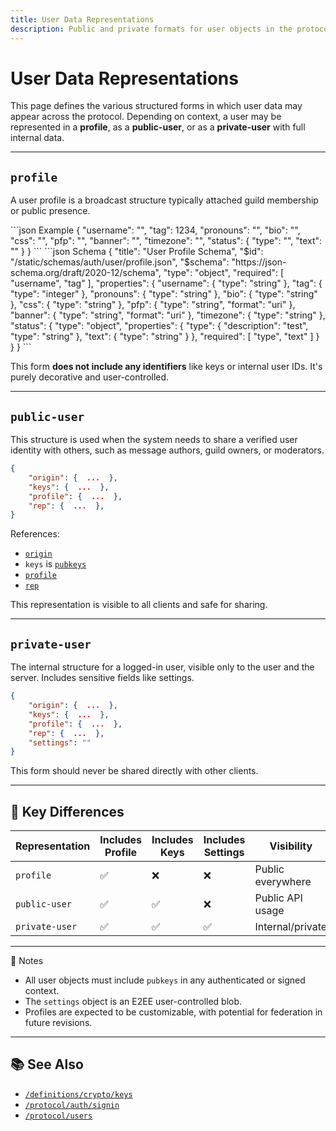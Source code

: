 ```yaml
---
title: User Data Representations
description: Public and private formats for user objects in the protocol.
---
```


# User Data Representations

This page defines the various structured forms in which user data may appear across the protocol. Depending on context,
a user may be represented in a **profile**, as a **public-user**, or as a **private-user** with full internal data.

---

## `profile`

A user profile is a broadcast structure typically attached guild membership or public presence.

<CodeGroup>
```json Example
{
    "username": "",
    "tag": 1234,
    "pronouns": "",
    "bio": "",
    "css": "",
    "pfp": "",
    "banner": "",
    "timezone": "",
    "status": {
        "type": "",
        "text": ""
    }
}
```
```json Schema
{
    "title": "User Profile Schema",
    "$id": "/static/schemas/auth/user/profile.json",
    "$schema": "https://json-schema.org/draft/2020-12/schema",
    "type": "object",
    "required": [
        "username",
        "tag"
    ],
    "properties": {
        "username": {
            "type": "string"
        },
        "tag": {
            "type": "integer"
        },
        "pronouns": {
            "type": "string"
        },
        "bio": {
            "type": "string"
        },
        "css": {
            "type": "string"
        },
        "pfp": {
            "type": "string",
            "format": "uri"
        },
        "banner": {
            "type": "string",
            "format": "uri"
        },
        "timezone": {
            "type": "string"
        },
        "status": {
            "type": "object",
            "properties": {
                "type": {
                    "description": "test",
                    "type": "string"
                },
                "text": {
                    "type": "string"
                }
            },
            "required": [
                "type",
                "text"
            ]
        }
    }
}
```
</CodeGroup>

This form **does not include any identifiers** like keys or internal user IDs. It's purely decorative and user-controlled.

---

## `public-user`

This structure is used when the system needs to share a verified user identity with others, such as message authors, guild owners, or moderators.

```json
{
    "origin": {  ...  },
    "keys": {  ...  },
    "profile": {  ...  },
    "rep": {  ...  },
}
```

References:
- [`origin`](/protocol/definitions/meta/origin)
- `keys` is [`pubkeys`](/protocol/definitions/crypto/keys#pubkeys)
- [`profile`](#)
- [`rep`](/protocol/definitions/users/reputation#rep-object)


This representation is visible to all clients and safe for sharing.

---

## `private-user`

The internal structure for a logged-in user, visible only to the user and the server. Includes sensitive fields like settings.

```json
{
    "origin": {  ...  },
    "keys": {  ...  },
    "profile": {  ...  },
    "rep": {  ...  },
    "settings": ""
}
```

This form should never be shared directly with other clients.

---

## 🧬 Key Differences

| Representation | Includes Profile | Includes Keys | Includes Settings | Visibility        |
|----------------|------------------|---------------|-------------------|-------------------|
| `profile`      | ✅                | ❌             | ❌                 | Public everywhere |
| `public-user`  | ✅                | ✅             | ❌                 | Public API usage  |
| `private-user` | ✅                | ✅             | ✅                 | Internal/private  |

---

<Note>📌 Notes</Note>

- All user objects must include `pubkeys` in any authenticated or signed context.
- The `settings` object is an E2EE user-controlled blob.
- Profiles are expected to be customizable, with potential for federation in future revisions.

---

## 📚 See Also

- [`/definitions/crypto/keys`](/definitions/crypto/keys)
- [`/protocol/auth/signin`](/protocol/auth/signin)
- [`/protocol/users`](/protocol/users)

